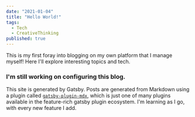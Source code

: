 ```yaml
---
date: "2021-01-04"
title: "Hello World!"
tags:
  - Tech
  - CreativeThinking
published: true
---
```


This is my first foray into blogging on my own platform that I manage myself! Here I'll explore interesting topics and tech.

### I'm still working on configuring this blog.

This site is generated by Gatsby. Posts are generated from Markdown using a plugin called [`gatsby-plugin-mdx`](https://www.gatsbyjs.com/plugins/gatsby-plugin-mdx/), which is just one of many plugins available in the feature-rich gatsby plugin ecosystem. I'm learning as I go, with every new feature I add.

